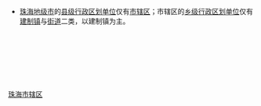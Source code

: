 [[Category:珠海市辖区|]]
* [[珠海市|珠海地级市]]的[[县级行政区|县级行政区划单位]]仅有[[:Category:珠海市辖区|市辖区]]；市辖区的[[:Category:珠海乡级行政区划|乡级行政区划单位]]仅有[[:Category:珠海建制镇|建制镇]]与[[:Category:珠海街道_(行政区划)|街道]]二类，以建制镇为主。

<br>{{hideh
|Head = [[珠海市|珠海]][[:Category:珠海市辖区|各区]]所辖[[:Category:珠海街道_(行政区划)|街道]]与[[:Category:珠海建制镇|镇]]
|FrameStyle   = border:solid 1px #000080;
|HeadStyle    = text-align:center;background:transparent;
|ContentStyle = background: #99CCFF;
}}<br><br>
{{珠海市香洲区行政区划|state =expanded}}<br>
{{珠海市斗门区行政区划|state =expanded}}<br>
{{珠海市金湾区行政区划|state =expanded}}<br>
{{hidef}}